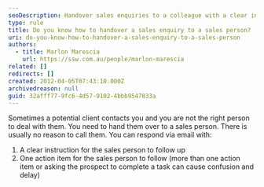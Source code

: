 ```yaml
---
seoDescription: Handover sales enquiries to a colleague with a clear instruction and one actionable task to ensure seamless follow-up.
type: rule
title: Do you know how to handover a sales enquiry to a sales person?
uri: do-you-know-how-to-handover-a-sales-enquiry-to-a-sales-person
authors:
  - title: Marlon Marescia
    url: https://ssw.com.au/people/marlon-marescia
related: []
redirects: []
created: 2012-04-05T07:43:10.000Z
archivedreason: null
guid: 32afff77-9fc6-4d57-9102-4bbb9547833a
---
```


Sometimes a potential client contacts you and you are not the right person to deal with them. You need to hand them over to a sales person. There is usually no reason to call them. You can respond via email with:
1. A clear instruction for the sales person to follow up
2. One action item for the sales person to follow (more than one action item or asking the prospect to complete a task can cause confusion and delay)